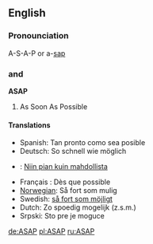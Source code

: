 ==English==
===Pronounciation===
A-S-A-P or a-[[sap]] 
==={{Initialism}} and {{acronym}}===
'''ASAP'''
#As Soon As Possible

====Translations====
*Spanish: Tan pronto como sea posible
*Deutsch: So schnell wie möglich
*{{fi}}: [[Niin pian kuin mahdollista]]
*Français : Dès que possible
*[[Norwegian]]: Så fort som mulig
*Swedish: [[så fort som möjligt]]
*Dutch: Zo spoedig mogelijk (z.s.m.)
*Srpski: Sto pre je moguce

[[de:ASAP]]
[[pl:ASAP]]
[[ru:ASAP]]